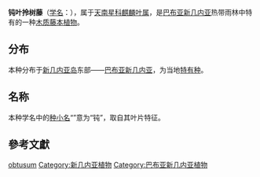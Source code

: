 {{noteTA
|G1 = TO
}}
{{Speciesbox
| status = NE
| status_system = IUCN3.1
| status_ref ={{r|IUCN}}
| taxon=Epipremnum obtusum
| binomial_authority = [[Engl.|Engl.]] & [[K.Krause|K.Krause]], 1916
| synonyms_ref ={{r|theplantlist}}
| synonyms =
（无其它异名）
}}
'''钝叶拎树藤'''（[[学名|学名]]：''{{lang|la|Epipremnum obtusum}}''），属于[[天南星科|天南星科]][[麒麟叶属|麒麟叶属]]，是[[巴布亚新几内亚|巴布亚新几内亚]]热带雨林中特有的一种[[木质|木质]][[藤本植物|藤本植物]]。

==分布==
本种分布于[[新几内亚岛|新几内亚岛]]东部——[[巴布亚新几内亚|巴布亚新几内亚]]，为当地[[特有种|特有种]]{{r|kew}}。

==名称==
本种学名中的[[种小名|种小名]]“''{{lang|la|obtusum}}''”意为“钝”，取自其叶片特征。

==參考文獻==
{{reflist|refs=
<ref name="theplantlist">[http://www.theplantlist.org/tpl1.1/record/kew-70506 ''Epipremnum obtusum'' Engl. & K.Krause]. In: ''The Plant List'' (2013). Version 1.1. Published on the Internet; http://www.theplantlist.org/ [2015-2-25]. </ref>
<ref name="IUCN">[[The_IUCN_Red_List_of_Threatened_Species|The IUCN Red List of Threatened Species]]. Version 2014.3. <[http://www.iucnredlist.org www.iucnredlist.org]>. Downloaded on 25 February 2015.</ref>
<ref name="kew">[http://apps.kew.org/wcsp/namedetail.do?name_id=70506 ''Epipremnum obtusum'' Engl. & K.Krause]. In: Govaerts, R. (2015). ''World Checklist of Araceae''. Facilitated by the Royal Botanic Gardens, Kew. Published on the Internet; http://apps.kew.org/wcsp/ Retrieved 2015-2-25.</ref>
}}

{{commonscat|Epipremnum obtusum}}
{{wikispecies|Epipremnum obtusum}}

{{taxonbar}}
{{Araceae-stub}}
[[Category:麒麟叶属|obtusum]]
[[Category:新几内亚植物|Category:新几内亚植物]]
[[Category:巴布亚新几内亚植物|Category:巴布亚新几内亚植物]]